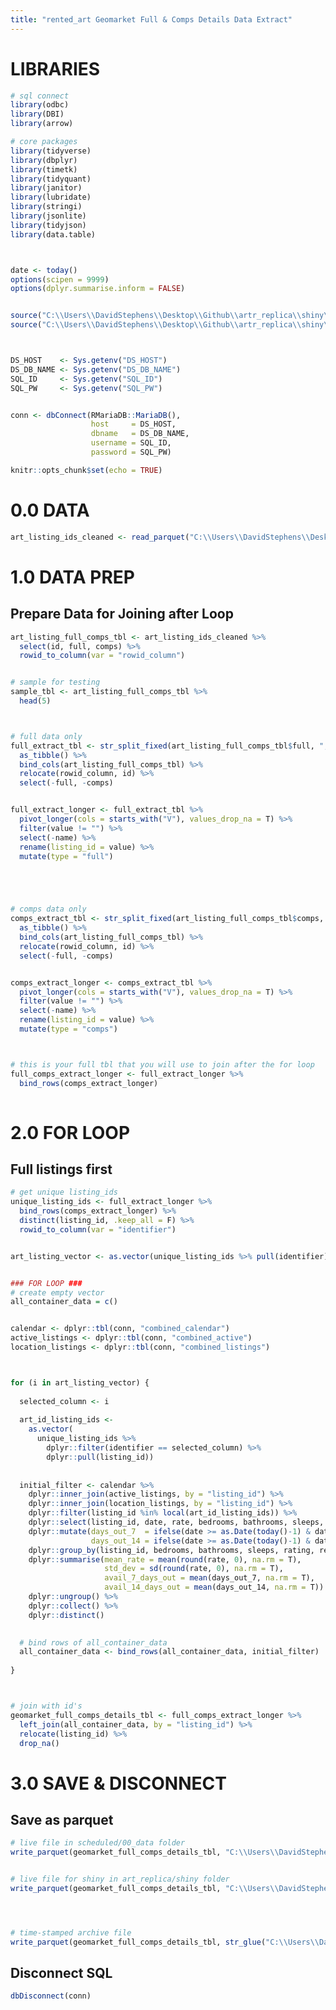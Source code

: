 ```yaml
---
title: "rented_art Geomarket Full & Comps Details Data Extract"
---
```



# LIBRARIES
```r

# sql connect
library(odbc)
library(DBI)
library(arrow)

# core packages
library(tidyverse)
library(dbplyr)
library(timetk)
library(tidyquant)
library(janitor)
library(lubridate)
library(stringi)
library(jsonlite)
library(tidyjson)
library(data.table)



date <- today()
options(scipen = 9999)
options(dplyr.summarise.inform = FALSE)


source("C:\\Users\\DavidStephens\\Desktop\\Github\\artr_replica\\shiny\\R\\ds1_new_model_functions.R")
source("C:\\Users\\DavidStephens\\Desktop\\Github\\artr_replica\\shiny\\R\\ds1_calendar_functions.R")



DS_HOST    <- Sys.getenv("DS_HOST")
DS_DB_NAME <- Sys.getenv("DS_DB_NAME")
SQL_ID     <- Sys.getenv("SQL_ID")
SQL_PW     <- Sys.getenv("SQL_PW")


conn <- dbConnect(RMariaDB::MariaDB(),
                  host     = DS_HOST,
                  dbname   = DS_DB_NAME,
                  username = SQL_ID,
                  password = SQL_PW)

knitr::opts_chunk$set(echo = TRUE)
```


# 0.0 DATA
```r
art_listing_ids_cleaned <- read_parquet("C:\\Users\\DavidStephens\\Desktop\\Github\\scheduled\\00_data\\art_listing_ids_cleaned.parquet")
```




# 1.0 DATA PREP
## Prepare Data for Joining after Loop
```r
art_listing_full_comps_tbl <- art_listing_ids_cleaned %>%
  select(id, full, comps) %>%
  rowid_to_column(var = "rowid_column")


# sample for testing
sample_tbl <- art_listing_full_comps_tbl %>%
  head(5)



# full data only 
full_extract_tbl <- str_split_fixed(art_listing_full_comps_tbl$full, ", ", n = 3000) %>% 
  as_tibble() %>%
  bind_cols(art_listing_full_comps_tbl) %>%
  relocate(rowid_column, id) %>%
  select(-full, -comps)


full_extract_longer <- full_extract_tbl %>%
  pivot_longer(cols = starts_with("V"), values_drop_na = T) %>%
  filter(value != "") %>%
  select(-name) %>%
  rename(listing_id = value) %>%
  mutate(type = "full")





# comps data only 
comps_extract_tbl <- str_split_fixed(art_listing_full_comps_tbl$comps, ", ", n = 3000) %>% 
  as_tibble() %>%
  bind_cols(art_listing_full_comps_tbl) %>%
  relocate(rowid_column, id) %>%
  select(-full, -comps)


comps_extract_longer <- comps_extract_tbl %>%
  pivot_longer(cols = starts_with("V"), values_drop_na = T) %>%
  filter(value != "") %>%
  select(-name) %>%
  rename(listing_id = value) %>%
  mutate(type = "comps")



# this is your full tbl that you will use to join after the for loop
full_comps_extract_longer <- full_extract_longer %>%
  bind_rows(comps_extract_longer)
  
```




# 2.0 FOR LOOP
## Full listings first
```r

# get unique listing_ids
unique_listing_ids <- full_extract_longer %>%
  bind_rows(comps_extract_longer) %>%
  distinct(listing_id, .keep_all = F) %>%
  rowid_to_column(var = "identifier")


art_listing_vector <- as.vector(unique_listing_ids %>% pull(identifier))


### FOR LOOP ###
# create empty vector
all_container_data = c()


calendar <- dplyr::tbl(conn, "combined_calendar")
active_listings <- dplyr::tbl(conn, "combined_active")
location_listings <- dplyr::tbl(conn, "combined_listings")



for (i in art_listing_vector) {
  
  selected_column <- i
  
  art_id_listing_ids <- 
    as.vector(
      unique_listing_ids %>%
        dplyr::filter(identifier == selected_column) %>%
        dplyr::pull(listing_id))
  
    
  initial_filter <- calendar %>%
    dplyr::inner_join(active_listings, by = "listing_id") %>%
    dplyr::inner_join(location_listings, by = "listing_id") %>%
    dplyr::filter(listing_id %in% local(art_id_listing_ids)) %>%
    dplyr::select(listing_id, date, rate, bedrooms, bathrooms, sleeps, rating, reviews, room_type, latitude, longitude, available) %>%
    dplyr::mutate(days_out_7  = ifelse(date >= as.Date(today()-1) & date <= as.Date(today()-1+7), available, NA),
                  days_out_14 = ifelse(date >= as.Date(today()-1) & date <= as.Date(today()-1+15), available, NA)) %>%
    dplyr::group_by(listing_id, bedrooms, bathrooms, sleeps, rating, reviews, room_type, latitude, longitude) %>%
    dplyr::summarise(mean_rate = mean(round(rate, 0), na.rm = T), 
                     std_dev = sd(round(rate, 0), na.rm = T),
                     avail_7_days_out = mean(days_out_7, na.rm = T),
                     avail_14_days_out = mean(days_out_14, na.rm = T)) %>%
    dplyr::ungroup() %>%
    dplyr::collect() %>%
    dplyr::distinct()

  
  # bind rows of all_container_data
  all_container_data <- bind_rows(all_container_data, initial_filter)
  
}



# join with id's
geomarket_full_comps_details_tbl <- full_comps_extract_longer %>%
  left_join(all_container_data, by = "listing_id") %>%
  relocate(listing_id) %>%
  drop_na()
```




# 3.0 SAVE & DISCONNECT
## Save as parquet
```r
# live file in scheduled/00_data folder
write_parquet(geomarket_full_comps_details_tbl, "C:\\Users\\DavidStephens\\Desktop\\Github\\scheduled\\00_data\\comps_full_geomarket_details_tbl.parquet")


# live file for shiny in art_replica/shiny folder
write_parquet(geomarket_full_comps_details_tbl, "C:\\Users\\DavidStephens\\Desktop\\Github\\artr_replica\\shiny\\comps_full_geomarket_details_tbl.parquet")




# time-stamped archive file
write_parquet(geomarket_full_comps_details_tbl, str_glue("C:\\Users\\DavidStephens\\Desktop\\Github\\scheduled\\00_data\\archive\\{date}_comps_full_geomarket_details_tbl.parquet"))
```





## Disconnect SQL
```r
dbDisconnect(conn)
```









